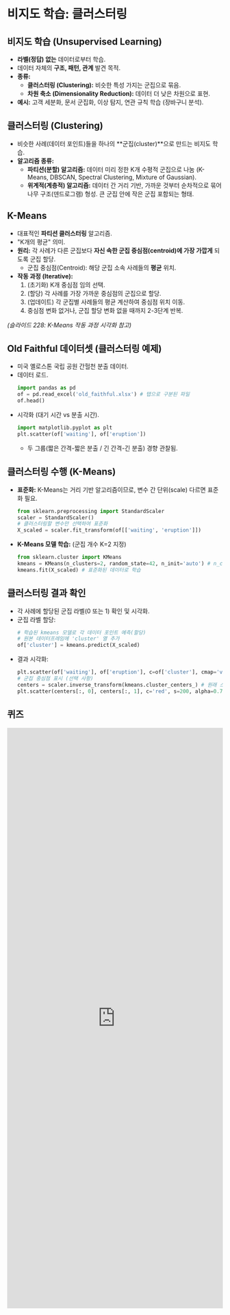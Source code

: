 # 비지도 학습: 클러스터링

## 비지도 학습 (Unsupervised Learning)

*   **라벨(정답) 없는** 데이터로부터 학습.
*   데이터 자체의 **구조, 패턴, 관계** 발견 목적.
*   **종류:**
    *   **클러스터링 (Clustering):** 비슷한 특성 가지는 군집으로 묶음.
    *   **차원 축소 (Dimensionality Reduction):** 데이터 더 낮은 차원으로 표현.
*   **예시:** 고객 세분화, 문서 군집화, 이상 탐지, 연관 규칙 학습 (장바구니 분석).

## 클러스터링 (Clustering)

*   비슷한 사례(데이터 포인트)들을 하나의 **군집(cluster)**으로 만드는 비지도 학습.
*   **알고리즘 종류:**
    *   **파티션(분할) 알고리즘:** 데이터 미리 정한 K개 수평적 군집으로 나눔 (K-Means, DBSCAN, Spectral Clustering, Mixture of Gaussian).
    *   **위계적(계층적) 알고리즘:** 데이터 간 거리 기반, 가까운 것부터 순차적으로 묶어 나무 구조(덴드로그램) 형성. 큰 군집 안에 작은 군집 포함되는 형태.

## K-Means

*   대표적인 **파티션 클러스터링** 알고리즘.
*   "K개의 평균" 의미.
*   **원리:** 각 사례가 다른 군집보다 **자신 속한 군집 중심점(centroid)에 가장 가깝게** 되도록 군집 할당.
    *   군집 중심점(Centroid): 해당 군집 소속 사례들의 **평균** 위치.
*   **작동 과정 (Iterative):**
    1.  (초기화) K개 중심점 임의 선택.
    2.  (할당) 각 사례를 가장 가까운 중심점의 군집으로 할당.
    3.  (업데이트) 각 군집별 사례들의 평균 계산하여 중심점 위치 이동.
    4.  중심점 변화 없거나, 군집 할당 변화 없을 때까지 2-3단계 반복.

*(슬라이드 228: K-Means 작동 과정 시각화 참고)*

## Old Faithful 데이터셋 (클러스터링 예제)

*   미국 옐로스톤 국립 공원 간헐천 분출 데이터.
*   데이터 로드.
    ```python
    import pandas as pd
    of = pd.read_excel('old_faithful.xlsx') # 탭으로 구분된 파일
    of.head()
    ```
*   시각화 (대기 시간 vs 분출 시간).
    ```python
    import matplotlib.pyplot as plt
    plt.scatter(of['waiting'], of['eruption'])
    ```
    *   두 그룹(짧은 간격-짧은 분출 / 긴 간격-긴 분출) 경향 관찰됨.

## 클러스터링 수행 (K-Means)

*   **표준화:** K-Means는 거리 기반 알고리즘이므로, 변수 간 단위(scale) 다르면 표준화 필요.
    ```python
    from sklearn.preprocessing import StandardScaler
    scaler = StandardScaler()
    # 클러스터링할 변수만 선택하여 표준화
    X_scaled = scaler.fit_transform(of[['waiting', 'eruption']])
    ```
*   **K-Means 모델 학습:** (군집 개수 K=2 지정)
    ```python
    from sklearn.cluster import KMeans
    kmeans = KMeans(n_clusters=2, random_state=42, n_init='auto') # n_clusters=군집수, n_init 권장사항 추가
    kmeans.fit(X_scaled) # 표준화된 데이터로 학습
    ```

## 클러스터링 결과 확인

*   각 사례에 할당된 군집 라벨(0 또는 1) 확인 및 시각화.
*   군집 라벨 할당:
    ```python
    # 학습된 kmeans 모델로 각 데이터 포인트 예측(할당)
    # 원본 데이터프레임에 'cluster' 열 추가
    of['cluster'] = kmeans.predict(X_scaled)
    ```
*   결과 시각화:
    ```python
    plt.scatter(of['waiting'], of['eruption'], c=of['cluster'], cmap='viridis') # c=군집라벨, cmap=색상맵
    # 군집 중심점 표시 (선택 사항)
    centers = scaler.inverse_transform(kmeans.cluster_centers_) # 원래 스케일로 복원
    plt.scatter(centers[:, 0], centers[:, 1], c='red', s=200, alpha=0.75, marker='X') # 중심점 빨간 X 표시
    ```

## 퀴즈

<iframe src="https://tally.so/embed/3qz01g?alignLeft=1&hideTitle=1&transparentBackground=1&dynamicHeight=1" loading="lazy" width="100%" height="1354" frameborder="0" marginheight="0" marginwidth="0" title="[통계] 클러스터링"></iframe>
